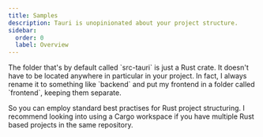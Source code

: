 ```yaml
---
title: Samples
description: Tauri is unopinionated about your project structure.
sidebar:
  order: 0
  label: Overview
---
```



<SimonSays>
The folder that's by default called `src-tauri` is just a Rust crate. It doesn't have to be located anywhere in particular in your project. In fact, I always rename it to something like `backend` and put my frontend in a folder called `frontend`, keeping them separate.

So you can employ standard best practises for Rust project structuring. I recommend looking into using a Cargo workspace if you have multiple Rust based projects in the same repository.
</SimonSays>


<OverviewCards />
